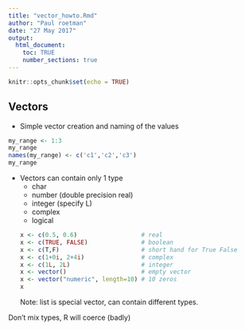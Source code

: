 ```yaml
---
title: "vector_howto.Rmd"
author: "Paul roetman"
date: "27 May 2017"
output: 
  html_document:
    toc: TRUE
    number_sections: true
---
```


```r
knitr::opts_chunk$set(echo = TRUE)
```

## Vectors

* Simple vector creation and naming of the values

```r
my_range <- 1:3
my_range
names(my_range) <- c('c1','c2','c3')
my_range
```

* Vectors can contain only 1 type
    * char
    * number  (double precision real)
    * integer (specify L)
    * complex
    * logical
```r
x <- c(0.5, 0.6)                  # real
x <- c(TRUE, FALSE)               # boolean
x <- c(T,F)                       # short hand for True False
x <- c(1+0i, 2+4i)                # complex 
x <- c(1L, 2L)                    # integer
x <- vector()                     # empty vector
x <- vector("numeric", length=10) # 10 zeros
x
```
Note: list is special vector, can contain different types.

Don't mix types, R will coerce (badly)
